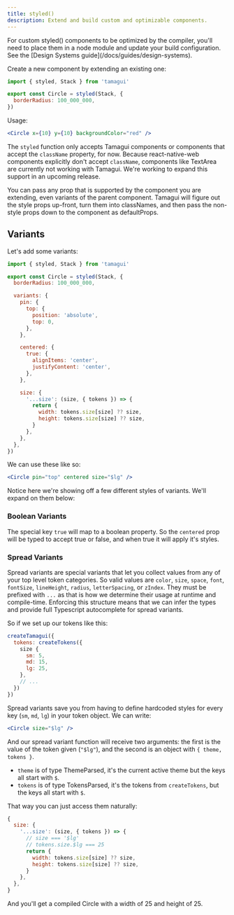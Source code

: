 ```yaml
---
title: styled()
description: Extend and build custom and optimizable components.
---
```


<Notice>
  For custom styled() components to be optimized by the compiler, you'll need to place them in a
  node module and update your build configuration. See the [Design Systems
  guide](/docs/guides/design-systems).
</Notice>

Create a new component by extending an existing one:

```jsx
import { styled, Stack } from 'tamagui'

export const Circle = styled(Stack, {
  borderRadius: 100_000_000,
})
```

Usage:

```jsx
<Circle x={10} y={10} backgroundColor="red" />
```

The `styled` function only accepts Tamagui components or components that accept the `className` property, for now. Because react-native-web components explicitly don't accept `className`, components like TextArea are currently not working with Tamagui. We're working to expand this support in an upcoming release.

You can pass any prop that is supported by the component you are extending, even variants of the parent component. Tamagui will figure out the style props up-front, turn them into classNames, and then pass the non-style props down to the component as defaultProps.

## Variants

Let's add some variants:

```jsx
import { styled, Stack } from 'tamagui'

export const Circle = styled(Stack, {
  borderRadius: 100_000_000,

  variants: {
    pin: {
      top: {
        position: 'absolute',
        top: 0,
      },
    },

    centered: {
      true: {
        alignItems: 'center',
        justifyContent: 'center',
      },
    },

    size: {
      '...size': (size, { tokens }) => {
        return {
          width: tokens.size[size] ?? size,
          height: tokens.size[size] ?? size,
        }
      },
    },
  },
})

```

We can use these like so:

```jsx
<Circle pin="top" centered size="$lg" />
```

Notice here we're showing off a few different styles of variants. We'll expand on them below:

### Boolean Variants

The special key `true` will map to a boolean property. So the `centered` prop will be typed to accept true or false, and when true it will apply it's styles.

### Spread Variants

Spread variants are special variants that let you collect values from any of your top level token categories. So valid values are `color`, `size`, `space`, `font`, `fontSize`, `lineHeight`, `radius`, `letterSpacing`, or `zIndex`. They must be prefixed with `...` as that is how we determine their usage at runtime and compile-time. Enforcing this structure means that we can infer the types and provide full Typescript autocomplete for spread variants.

So if we set up our tokens like this:

```jsx
createTamagui({
  tokens: createTokens({
    size {
      sm: 5,
      md: 15,
      lg: 25,
    },
    // ...
  })
})
```

Spread variants save you from having to define hardcoded styles for every key (`sm`, `md`, `lg`) in your token object. We can write:

```jsx
<Circle size="$lg" />
```

And our spread variant function will receive two arguments: the first is the value of the token given (`"$lg"`), and the second is an object with `{ theme, tokens }`.

- `theme` is of type ThemeParsed, it's the current active theme but the keys all start with `$`.
- `tokens` is of type TokensParsed, it's the tokens from `createTokens`, but the keys all start with `$`.

That way you can just access them naturally:

```jsx
{
  size: {
    '...size': (size, { tokens }) => {
      // size === '$lg'
      // tokens.size.$lg === 25
      return {
        width: tokens.size[size] ?? size,
        height: tokens.size[size] ?? size,
      }
    },
  },
}
```

And you'll get a compiled Circle with a width of 25 and height of 25.
